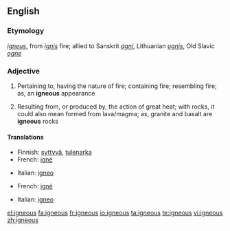 ==English==

===Etymology===
{{etyl|la}} ''[[igneus]]'', from ''[[ignis]]'' fire; allied to Sanskrit ''[[agni]]'', Lithuanian ''[[ugnis]]'', Old Slavic ''[[ogne]]''

===Adjective===
{{en-adj}}

# Pertaining to, having the nature of fire; containing fire; resembling fire; as, an '''igneous''' appearance
# {{geology}} Resulting from, or produced by, the action of great heat; with rocks, it could also mean formed from lava/magma; as, granite and basalt are '''igneous''' rocks

====Translations====
{{trans-top|pertaining to, having the nature of fire}}
* Finnish: [[syttyvä]], [[tulenarka]]
* French: [[igné]]
{{trans-mid}}
* Italian: [[igneo]]
{{trans-bottom}}

{{trans-top|resulting from, or produced by, the action of great heat}}
* French: [[igné]]
{{trans-mid}}
* Italian: [[igneo]]
{{trans-bottom}}

[[el:igneous]]
[[fa:igneous]]
[[fr:igneous]]
[[io:igneous]]
[[ta:igneous]]
[[te:igneous]]
[[vi:igneous]]
[[zh:igneous]]